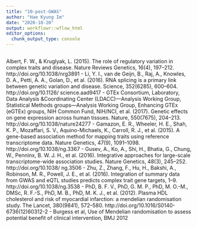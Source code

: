 ```yaml
---
title: "10-post-GWAS"
author: "Hae Kyung Im"
date: "2020-10-20"
output: workflowr::wflow_html
editor_options:
  chunk_output_type: console
---
```


## 
Albert, F. W., & Kruglyak, L. (2015). The role of regulatory variation in complex traits and disease. Nature Reviews Genetics, 16(4), 197–212. http://doi.org/10.1038/nrg3891
- Li, Y. I., van de Geijn, B., Raj, A., Knowles, D. A., Petti, A. A., Golan, D., et al. (2016). RNA splicing is a primary link between genetic variation and disease. Science, 352(6285), 600–604. http://doi.org/10.1126/ science.aad9417
- GTEx Consortium, Laboratory, Data Analysis &Coordinating Center (LDACC)—Analysis Working Group, Statistical Methods groups—Analysis Working Group, Enhancing GTEx (eGTEx) groups, NIH Common Fund, NIH/NCI, et al. (2017). Genetic effects on gene expression across human tissues. Nature, 550(7675), 204–213. http://doi.org/10.1038/nature24277
- Gamazon, E. R., Wheeler, H. E., Shah, K. P., Mozaffari, S. V., Aquino-Michaels, K., Carroll, R. J., et al. (2015). A gene-based association method for mapping traits using reference transcriptome data. Nature Genetics, 47(9), 1091–1098. http://doi.org/10.1038/ng.3367
- Gusev, A., Ko, A., Shi, H., Bhatia, G., Chung, W., Penninx, B. W. J. H., et al. (2016). Integrative approaches for large-scale transcriptome-wide association studies. Nature Genetics, 48(3), 245–252. http://doi.org/10.1038/ ng.3506
- Zhu, Z., Zhang, F., Hu, H., Bakshi, A., Robinson, M. R., Powell, J. E., et al. (2016). Integration of summary data from GWAS and eQTL studies predicts complex trait gene targets, 1–9. http://doi.org/10.1038/ng.3538
- PhD, B. F. V., PhD, G. M. P., PhD, M. O.-M., DMSc, R. F.-S., PhD, M. B., PhD, M. K. J., et al. (2012). Plasma HDL cholesterol and risk of myocardial infarction: a mendelian randomisation study. The Lancet, 380(9841), 572–580. http://doi.org/10.1016/S0140-6736(12)60312-2
- Burgess et al, Use of Mendelian randomisation to assess potential benefit of clinical intervention, BMJ 2012
